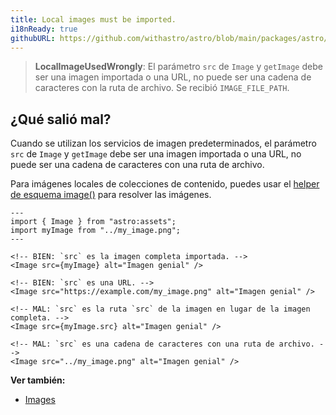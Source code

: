 ```yaml
---
title: Local images must be imported.
i18nReady: true
githubURL: https://github.com/withastro/astro/blob/main/packages/astro/src/core/errors/errors-data.ts
---
```


> **LocalImageUsedWrongly**: El parámetro `src` de `Image` y `getImage` debe ser una imagen importada o una URL, no puede ser una cadena de caracteres con la ruta de archivo. Se recibió `IMAGE_FILE_PATH`.

## ¿Qué salió mal?
Cuando se utilizan los servicios de imagen predeterminados, el parámetro `src` de `Image` y `getImage` debe ser una imagen importada o una URL, no puede ser una cadena de caracteres con una ruta de archivo.

Para imágenes locales de colecciones de contenido, puedes usar el [helper de esquema image()](/es/guides/images/#images-in-content-collections) para resolver las imágenes.

```astro
---
import { Image } from "astro:assets";
import myImage from "../my_image.png";
---

<!-- BIEN: `src` es la imagen completa importada. -->
<Image src={myImage} alt="Imagen genial" />

<!-- BIEN: `src` es una URL. -->
<Image src="https://example.com/my_image.png" alt="Imagen genial" />

<!-- MAL: `src` es la ruta `src` de la imagen en lugar de la imagen completa. -->
<Image src={myImage.src} alt="Imagen genial" />

<!-- MAL: `src` es una cadena de caracteres con una ruta de archivo. -->
<Image src="../my_image.png" alt="Imagen genial" />
```

**Ver también:**
-  [Images](/es/guides/images/)
